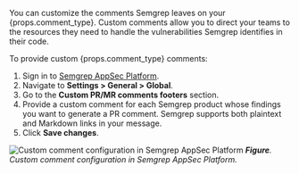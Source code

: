 You can customize the comments Semgrep leaves on your {props.comment_type}. Custom comments allow you to direct your teams to the resources they need to handle the vulnerabilities Semgrep identifies in their code.

To provide custom {props.comment_type} comments:

1. Sign in to [<i class="fas fa-external-link fa-xs"></i> Semgrep AppSec Platform](https://semgrep.dev/login?).
1. Navigate to **Settings > General > Global**.
1. Go to the **Custom PR/MR comments footers** section.
1. Provide a custom comment for each Semgrep product whose findings you want to generate a PR comment. Semgrep supports both plaintext and Markdown links in your message.
1. Click **Save changes**.

![Custom comment configuration in Semgrep AppSec Platform](/img/custom-comments-configuration.png#md-width)
_**Figure**. Custom comment configuration in Semgrep AppSec Platform._
